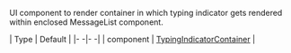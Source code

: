 UI component to render container in which typing indicator gets rendered within enclosed MessageList component.

| Type | Default |
|- -|- -|
| component | [TypingIndicatorContainer](https://github.com/GetStream/stream-chat-react-native/blob/master/package/src/components/MessageList/TypingIndicatorContainer.tsx) |
